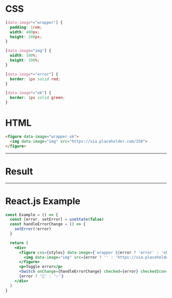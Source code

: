 # CSS

```css
[data-image*="wrapper"] {
  padding: 1rem;
  width: 400px;
  height: 200px;
}

[data-image="img"] {
  width: 100%;
  height: 100%;
}

[data-image*="error"] {
  border: 1px solid red;
}

[data-image*="ok"] {
  border: 1px solid green;
}
```

# HTML

```html
<figure data-image="wrapper ok">
  <img data-image="img" src="https://via.placeholder.com/150">
</figure>
```

---

# Result


<Example />

---

# React.js Example

```jsx
const Example = () => {
  const [error, setError] = useState(false)
  const handleErrorChange = () => {
    setError(!error)
  }

  return (
    <div>
      <figure css={styles} data-image={`wrapper ${error ? 'error' : 'ok'}`}>
        <img data-image="img" src={error ? '' : 'https://via.placeholder.com/400x200'} alt="Image not found"/>
      </figure>
      <p>Toggle error</p>
      <Switch onChange={handleErrorChange} checked={error} checkedIcon={false} uncheckedIcon={false}/>
      {error ? '🙊' : '✅'}
    </div>
  )
}
```